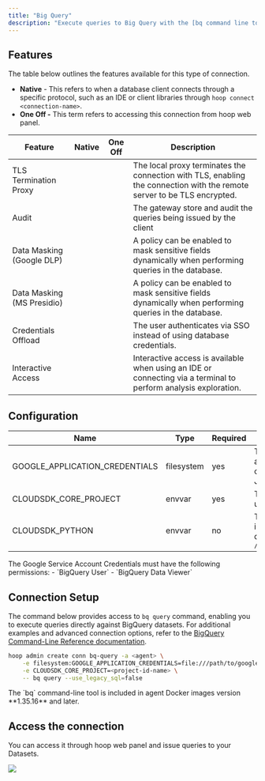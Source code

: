 ```yaml
---
title: "Big Query"
description: "Execute queries to Big Query with the [bq command line tool](https://cloud.google.com/bigquery/docs/bq-command-line-tool)."
---
```



<Prerequisites />

## Features

The table below outlines the features available for this type of connection.

- **Native** - This refers to when a database client connects through a specific protocol, such as an IDE or client libraries through `hoop connect <connection-name>`.
- **One Off -** This term refers to accessing this connection from hoop web panel.

| Feature | Native | One Off | Description |
| --- | --- | --- | --- |
| TLS Termination Proxy | <Icon icon="xmark" />  | <Icon icon="check" /> | The local proxy terminates the connection with TLS, enabling the connection with the remote server to be TLS encrypted. |
| Audit | <Icon icon="xmark" /> | <Icon icon="check" /> | The gateway store and audit the queries being issued by the client |
| Data Masking (Google DLP) | <Icon icon="xmark" /> | <Icon icon="check" /> | A policy can be enabled to mask sensitive fields dynamically when performing queries in the database. |
| Data Masking (MS Presidio) | <Icon icon="xmark" /> | <Icon icon="check" /> | A policy can be enabled to mask sensitive fields dynamically when performing queries in the database. |
| Credentials Offload | <Icon icon="xmark" /> | <Icon icon="check" /> | The user authenticates via SSO instead of using database credentials. |
| Interactive Access | <Icon icon="xmark" /> | <Icon icon="xmark" /> | Interactive access is available when using an IDE or connecting via a terminal to perform analysis exploration. |

## Configuration

| Name                           | Type       | Required | Description |
| ------------------------------ | ---------- | ---------| ----------- |
| GOOGLE_APPLICATION_CREDENTIALS | filesystem | yes      | The service account credentials file in JSON format |
| CLOUDSDK_CORE_PROJECT          | envvar     | yes      | The project id to use for request |
| CLOUDSDK_PYTHON                | envvar     | no       | The path of python interpreter, defaults to `/usr/bin/python3.9` |

<Note>
    The Google Service Account Credentials must have the following permissions:
    - `BigQuery User`
    - `BigQuery Data Viewer`
</Note>

## Connection Setup

The command below provides access to `bq query` command, enabling you to execute queries directly against BigQuery datasets.
For additional examples and advanced connection options, refer to the [BigQuery Command-Line Reference documentation](https://cloud.google.com/bigquery/docs/bq-command-line-tool).

```sh
hoop admin create conn bq-query -a <agent> \
    -e filesystem:GOOGLE_APPLICATION_CREDENTIALS=file:///path/to/google-service-account.json \
    -e CLOUDSDK_CORE_PROJECT=<project-id-name> \
    -- bq query --use_legacy_sql=false
```

<Note>
    The `bq` command-line tool is included in agent Docker images version **1.35.16** and later.
</Note>

## Access the connection

You can access it through hoop web panel and issue queries to your Datasets.

<Frame>
    <img src="/images/quickstarts/client-pg.png" />
</Frame>

